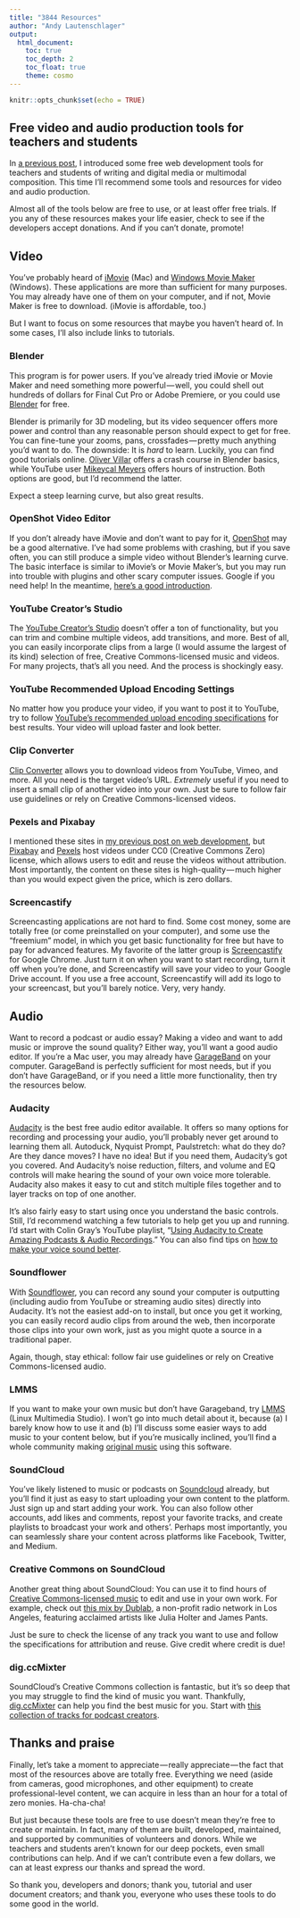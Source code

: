```yaml
---
title: "3844 Resources"
author: "Andy Lautenschlager"
output: 
  html_document:
    toc: true
    toc_depth: 2
    toc_float: true
    theme: cosmo
---
```


```r
knitr::opts_chunk$set(echo = TRUE)
```

## Free video and audio production tools for teachers and students

In [a previous post](https://medium.com/@andylaut/free-tools-for-teachers-and-students-of-writing-and-digital-media-and-or-multimodal-composition-ec7436624678#.ugjcv29ls), I introduced some free web development tools for teachers and students of writing and digital media or multimodal composition. This time I’ll recommend some tools and resources for video and audio production.

Almost all of the tools below are free to use, or at least offer free trials. If you any of these resources makes your life easier, check to see if the developers accept donations. And if you can’t donate, promote!

## Video

You’ve probably heard of [iMovie](https://www.apple.com/imovie/) (Mac) and [Windows Movie Maker](https://www.microsoft.com/en-us/store/p/movie-maker-free-video-editor/9nblggh4wwjr) (Windows). These applications are more than sufficient for many purposes. You may already have one of them on your computer, and if not, Movie Maker is free to download. (iMovie is affordable, too.)

But I want to focus on some resources that maybe you haven’t heard of. In some cases, I’ll also include links to tutorials.

### Blender

This program is for power users. If you’ve already tried iMovie or Movie Maker and need something more powerful — well, you could shell out hundreds of dollars for Final Cut Pro or Adobe Premiere, or you could use [Blender](https://www.blender.org/) for free.

Blender is primarily for 3D modeling, but its video sequencer offers more power and control than any reasonable person should expect to get for free. You can fine-tune your zooms, pans, crossfades — pretty much anything you’d want to do. The downside: It is _hard_ to learn. Luckily, you can find good tutorials online. [Oliver Villar](https://www.youtube.com/watch?v=zYVZ6rtayaA) offers a crash course in Blender basics, while YouTube user [Mikeycal Meyers](https://www.youtube.com/playlist?list=PLjyuVPBuorqIhlqZtoIvnAVQ3x18sNev4) offers hours of instruction. Both options are good, but I’d recommend the latter.

Expect a steep learning curve, but also great results.

### OpenShot Video Editor

If you don’t already have iMovie and don’t want to pay for it, [OpenShot](http://www.openshot.org/) may be a good alternative. I’ve had some problems with crashing, but if you save often, you can still produce a simple video without Blender’s learning curve. The basic interface is similar to iMovie’s or Movie Maker’s, but you may run into trouble with plugins and other scary computer issues. Google if you need help! In the meantime, [here’s a good introduction](https://www.youtube.com/watch?v=NcUS2Jt0icE).

### YouTube Creator’s Studio

The [YouTube Creator’s Studio](https://www.youtube.com/dashboard?o=U) doesn’t offer a ton of functionality, but you can trim and combine multiple videos, add transitions, and more. Best of all, you can easily incorporate clips from a large (I would assume the largest of its kind) selection of free, Creative Commons-licensed music and videos. For many projects, that’s all you need. And the process is shockingly easy.

### YouTube Recommended Upload Encoding Settings

No matter how you produce your video, if you want to post it to YouTube, try to follow [YouTube’s recommended upload encoding specifications](https://support.google.com/youtube/answer/1722171?hl=en) for best results. Your video will upload faster and look better.

### Clip Converter

[Clip Converter](http://www.clipconverter.cc/) allows you to download videos from YouTube, Vimeo, and more. All you need is the target video’s URL. _Extremely_ useful if you need to insert a small clip of another video into your own. Just be sure to follow fair use guidelines or rely on Creative Commons-licensed videos.

### Pexels and Pixabay

I mentioned these sites in [my previous post on web development](https://medium.com/@andylaut/free-tools-for-teachers-and-students-of-writing-and-digital-media-and-or-multimodal-composition-ec7436624678#.ugjcv29ls), but [Pixabay](https://pixabay.com/) and [Pexels](https://videos.pexels.com/) host videos under CC0 (Creative Commons Zero) license, which allows users to edit and reuse the videos without attribution. Most importantly, the content on these sites is high-quality — much higher than you would expect given the price, which is zero dollars.

### Screencastify

Screencasting applications are not hard to find. Some cost money, some are totally free (or come preinstalled on your computer), and some use the “freemium” model, in which you get basic functionality for free but have to pay for advanced features. My favorite of the latter group is [Screencastify](https://www.screencastify.com/) for Google Chrome. Just turn it on when you want to start recording, turn it off when you’re done, and Screencastify will save your video to your Google Drive account. If you use a free account, Screencastify will add its logo to your screencast, but you’ll barely notice. Very, very handy.

## Audio

Want to record a podcast or audio essay? Making a video and want to add music or improve the sound quality? Either way, you’ll want a good audio editor. If you’re a Mac user, you may already have [GarageBand](http://www.apple.com/mac/garageband/) on your computer. GarageBand is perfectly sufficient for most needs, but if you don’t have GarageBand, or if you need a little more functionality, then try the resources below.

### Audacity

[Audacity](http://www.audacityteam.org/) is the best free audio editor available. It offers so many options for recording and processing your audio, you’ll probably never get around to learning them all. Autoduck, Nyquist Prompt, Paulstretch: what do they do? Are they dance moves? I have no idea! But if you need them, Audacity’s got you covered. And Audacity’s noise reduction, filters, and volume and EQ controls will make hearing the sound of your own voice more tolerable. Audacity also makes it easy to cut and stitch multiple files together and to layer tracks on top of one another.

It’s also fairly easy to start using once you understand the basic controls. Still, I’d recommend watching a few tutorials to help get you up and running. I’d start with Colin Gray’s YouTube playlist, “[Using Audacity to Create Amazing Podcasts & Audio Recordings](https://www.youtube.com/playlist?list=PLy3KiJOHvdl1epxRuzEQqjQu1V9szwqnl).” You can also find tips on [how to make your voice sound better](https://www.youtube.com/watch?v=TYF5ytMDFpA).

### Soundflower

With [Soundflower](http://manual.audacityteam.org/man/tutorial_recording_computer_playback_on_mac.html), you can record any sound your computer is outputting (including audio from YouTube or streaming audio sites) directly into Audacity. It’s not the easiest add-on to install, but once you get it working, you can easily record audio clips from around the web, then incorporate those clips into your own work, just as you might quote a source in a traditional paper.

Again, though, stay ethical: follow fair use guidelines or rely on Creative Commons-licensed audio.

### LMMS

If you want to make your own music but don’t have Garageband, try [LMMS](https://lmms.io/) (Linux Multimedia Studio). I won’t go into much detail about it, because (a) I barely know how to use it and (b) I’ll discuss some easier ways to add music to your content below, but if you’re musically inclined, you’ll find a whole community making [original music](https://lmms.io/showcase/) using this software.

### SoundCloud

You’ve likely listened to music or podcasts on [Soundcloud](https://soundcloud.com/stream) already, but you’ll find it just as easy to start uploading your own content to the platform. Just sign up and start adding your work. You can also follow other accounts, add likes and comments, repost your favorite tracks, and create playlists to broadcast your work and others’. Perhaps most importantly, you can seamlessly share your content across platforms like Facebook, Twitter, and Medium.

### Creative Commons on SoundCloud

Another great thing about SoundCloud: You can use it to find hours of [Creative Commons-licensed music](https://soundcloud.com/search?q=creative%20commons&filter.license=to_share) to edit and use in your own work. For example, check out [this mix by Dublab](https://soundcloud.com/wearecc/dublabs-cc10-mix), a non-profit radio network in Los Angeles, featuring acclaimed artists like Julia Holter and James Pants.

Just be sure to check the license of any track you want to use and follow the specifications for attribution and reuse. Give credit where credit is due!

### dig.ccMixter

SoundCloud’s Creative Commons collection is fantastic, but it’s so deep that you may struggle to find the kind of music you want. Thankfully, [dig.ccMixter](http://dig.ccmixter.org/) can help you find the best music for you. Start with [this collection of tracks for podcast creators](http://dig.ccmixter.org/podcast_music).

## Thanks and praise

Finally, let’s take a moment to appreciate — really appreciate — the fact that most of the resources above are totally free. Everything we need (aside from cameras, good microphones, and other equipment) to create professional-level content, we can acquire in less than an hour for a total of zero monies. Ha-cha-cha!

But just because these tools are free to use doesn’t mean they’re free to create or maintain. In fact, many of them are built, developed, maintained, and supported by communities of volunteers and donors. While we teachers and students aren’t known for our deep pockets, even small contributions can help. And if we can’t contribute even a few dollars, we can at least express our thanks and spread the word.

So thank you, developers and donors; thank you, tutorial and user document creators; and thank you, everyone who uses these tools to do some good in the world.